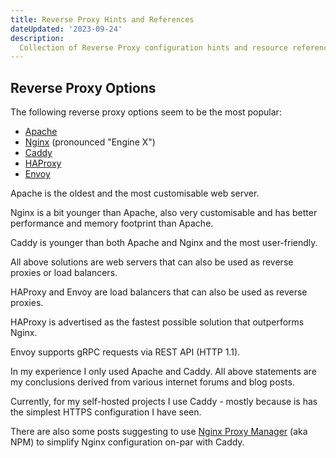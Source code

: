 ```yaml
---
title: Reverse Proxy Hints and References
dateUpdated: '2023-09-24'
description:
  Collection of Reverse Proxy configuration hints and resource references.
---
```


## Reverse Proxy Options

The following reverse proxy options seem to be the most popular:

* [Apache](https://httpd.apache.org/)
* [Nginx](https://www.nginx.com/) (pronounced "Engine X")
* [Caddy](https://caddyserver.com/)
* [HAProxy](https://www.haproxy.com/)
* [Envoy](https://www.envoyproxy.io/)


Apache is the oldest and the most customisable web server.

Nginx is a bit younger than Apache, also very customisable and has better
performance and memory footprint than Apache.

Caddy is younger than both Apache and Nginx and the most user-friendly.

All above solutions are web servers that can also be used as reverse proxies or
load balancers.

HAProxy and Envoy are load balancers that can also be used as reverse proxies.

HAProxy is advertised as the fastest possible solution that outperforms Nginx.

Envoy supports gRPC requests via REST API (HTTP 1.1).

In my experience I only used Apache and Caddy. All above statements are my
conclusions derived from various internet forums and blog posts.

Currently, for my self-hosted projects I use Caddy - mostly because is has the
simplest HTTPS configuration I have seen.

There are also some posts suggesting to use [Nginx Proxy
Manager](https://nginxproxymanager.com/) (aka NPM) to simplify Nginx
configuration on-par with Caddy.
